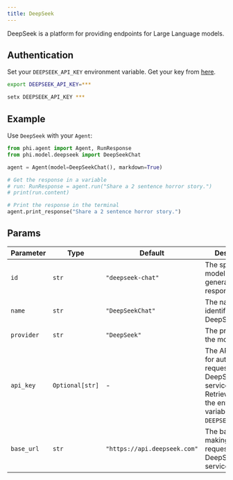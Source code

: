 ```yaml
---
title: DeepSeek
---
```


DeepSeek is a platform for providing endpoints for Large Language models.

## Authentication

Set your `DEEPSEEK_API_KEY` environment variable. Get your key from [here](https://platform.deepseek.com/api_keys).

<CodeGroup>

```bash Mac
export DEEPSEEK_API_KEY=***
```

```bash Windows
setx DEEPSEEK_API_KEY ***
```

</CodeGroup>

## Example

Use `DeepSeek` with your `Agent`: 

<CodeGroup>

```python agent.py
from phi.agent import Agent, RunResponse
from phi.model.deepseek import DeepSeekChat

agent = Agent(model=DeepSeekChat(), markdown=True)

# Get the response in a variable
# run: RunResponse = agent.run("Share a 2 sentence horror story.")
# print(run.content)

# Print the response in the terminal
agent.print_response("Share a 2 sentence horror story.")

```

</CodeGroup>

## Params

| Parameter | Type | Default | Description |
|-----------|------|---------|-------------|
| `id` | `str` | `"deepseek-chat"` | The specific model ID used for generating responses. |
| `name` | `str` | `"DeepSeekChat"` | The name identifier for the DeepSeek model. |
| `provider` | `str` | `"DeepSeek"` | The provider of the model. |
| `api_key` | `Optional[str]` | - | The API key used for authenticating requests to the DeepSeek service. Retrieved from the environment variable `DEEPSEEK_API_KEY`. |
| `base_url` | `str` | `"https://api.deepseek.com"` | The base URL for making API requests to the DeepSeek service. |
